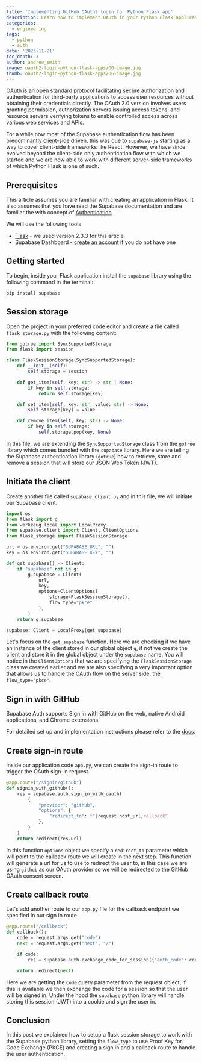 ```yaml
---
title: 'Implementing GitHub OAuth2 login for Python Flask app'
description: Learn how to implement OAuth in your Python Flask applications.
categories:
  - engineering
tags:
  - python
  - auth
date: '2023-11-21'
toc_depth: 3
author: andrew_smith
image: oauth2-login-python-flask-apps/OG-image.jpg
thumb: oauth2-login-python-flask-apps/OG-image.jpg
---
```


OAuth is an open standard protocol facilitating secure authorization and authentication for third-party applications to access user resources without obtaining their credentials directly. The OAuth 2.0 version involves users granting permission, authorization servers issuing access tokens, and resource servers verifying tokens to enable controlled access across various web services and APIs.

For a while now most of the Supabase authentication flow has been predominantly client-side driven, this was due to `supabase-js` starting as a way to cover client-side frameworks like React. However, we have since evolved beyond the client-side only authentication flow with which we started and we are now able to work with different server-side frameworks of which Python Flask is one of such.

## Prerequisites

This article assumes you are familiar with creating an application in Flask. It also assumes that you have read the Supabase documentation and are familiar the with concept of [Authentication](https://supabase.com/docs/guides/auth).

We will use the following tools

- [Flask](https://flask.palletsprojects.com/en/3.0.x/) - we used version 2.3.3 for this article
- Supabase Dashboard - [create an account](https://database.new/) if you do not have one

## Getting started

To begin, inside your Flask application install the `supabase` library using the following command in the terminal:

```bash
pip install supabase
```

## Session storage

Open the project in your preferred code editor and create a file called `flask_storage.py` with the following content:

```python
from gotrue import SyncSupportedStorage
from flask import session

class FlaskSessionStorage(SyncSupportedStorage):
    def __init__(self):
        self.storage = session

    def get_item(self, key: str) -> str | None:
        if key in self.storage:
            return self.storage[key]

    def set_item(self, key: str, value: str) -> None:
        self.storage[key] = value

    def remove_item(self, key: str) -> None:
        if key in self.storage:
            self.storage.pop(key, None)
```

In this file, we are extending the `SyncSupportedStorage` class from the `gotrue` library which comes bundled with the `supabase` library. Here we are telling the Supabase authentication library (`gotrue`) how to retrieve, store and remove a session that will store our JSON Web Token (JWT).

## Initiate the client

Create another file called `supabase_client.py` and in this file, we will initiate our Supabase client.

```python
import os
from flask import g
from werkzeug.local import LocalProxy
from supabase.client import Client, ClientOptions
from flask_storage import FlaskSessionStorage

url = os.environ.get("SUPABASE_URL", "")
key = os.environ.get("SUPABASE_KEY", "")

def get_supabase() -> Client:
    if "supabase" not in g:
        g.supabase = Client(
            url,
            key,
            options=ClientOptions(
                storage=FlaskSessionStorage(),
                flow_type="pkce"
            ),
        )
    return g.supabase

supabase: Client = LocalProxy(get_supabase)
```

Let's focus on the `get_supabase` function. Here we are checking if we have an instance of the client stored in our global object `g`, if not we create the client and store it in the global object under the `supabase` name. You will notice in the `ClientOptions` that we are specifying the `FlaskSessionStorage` class we created earlier and we are also specifying a very important option that allows us to handle the OAuth flow on the server side, the `flow_type="pkce"`.

## Sign in with GitHub

Supabase Auth supports Sign in with GitHub on the web, native Android applications, and Chrome extensions.

For detailed set up and implementation instructions please refer to the [docs](https://supabase.com/docs/guides/auth/social-login/auth-github).

## Create sign-in route

Inside our application code `app.py`, we can create the sign-in route to trigger the OAuth sign-in request.

```python
@app.route("/signin/github")
def signin_with_github():
    res = supabase.auth.sign_in_with_oauth(
        {
            "provider": "github",
            "options": {
	            "redirect_to": f"{request.host_url}callback"
	        },
        }
    )
    return redirect(res.url)
```

In this function `options` object we specify a `redirect_to` parameter which will point to the callback route we will create in the next step. This function will generate a url for us to use to redirect the user to, in this case we are using `github` as our OAuth provider so we will be redirected to the GitHub OAuth consent screen.

## Create callback route

Let's add another route to our `app.py` file for the callback endpoint we specified in our sign in route.

```python
@app.route("/callback")
def callback():
    code = request.args.get("code")
    next = request.args.get("next", "/")

    if code:
        res = supabase.auth.exchange_code_for_session({"auth_code": code})

    return redirect(next)
```

Here we are getting the `code` query parameter from the request object, if this is available we then exchange the code for a session so that the user will be signed in. Under the hood the `supabase` python library will handle storing this session (JWT) into a cookie and sign the user in.

## Conclusion

In this post we explained how to setup a flask session storage to work with the Supabase python library, setting the `flow_type` to use Proof Key for Code Exchange (PKCE) and creating a sign in and a callback route to handle the user authentication.
